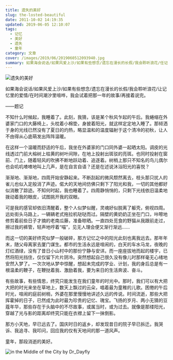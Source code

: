 ```yaml
---
title: 遗失的美好
slug: the-losted-beautiful
date: 2011-10-02 14:19:35
updated: 2019-06-05 12:10:07
tags:
  - 记忆
  - 美好
  - 遗失
  - 童年
category: 文章
cover: /images/2019/06/2019060512093940.jpg
summary: 如果海会说话/如果风爱上沙/如果有些想念/遗忘在漫长的长假/我会聆听浪花/任记忆里的爱情/在时间潮汐里喧哗，我会试着把那一年的故事/再接下去说完。
---
```


![遗失的美好](/images/2019/06/2019060512012051.jpg)

<NeteasePlayer id={1866489121} />

如果海会说话/如果风爱上沙/如果有些想念/遗忘在漫长的长假/我会聆听浪花/让记忆里的爱情/在时间潮汐里喧哗，我会试着把那一年的故事/再接着说完。

——题记

不知什么时候起，我睡着了。此刻，我猜，该是某个秋风乍起的午后。我蜷缩在外婆家门口的大藤椅上，头枕着小棉垫，身披着阳光，就这样定定地入睡了。那倾洒于身的光线已然没有了夏日的灼热，略显温和的温度辐射于这个清冷的初秋，让人不由得从心底萌发出阵阵温暖。

在这样一个温暖而舒适的午后，我坐在外婆家的门口同外婆一起晒太阳。调皮的光线透过门前大榕树上枯黄的树叶间隙，在地上投射出斑驳的亮斑。也同时投射在窗前、门上，随着轻风的吹拂不断地跃动着、追逐着。树梢上那只不知名的鸟儿偶尔也会叽叽喳喳地叫上几声，是在自言自语？还是在述说沐浴阳光的喜悦？

渐渐地、渐渐地，四周开始安静起来。不断刮起的微风颓然离去，枝头那只扰人的雀儿也似入定般消了声迹。偌大的天地间仿佛只剩下了阳光和我，一切的其他都好似消散了踪迹。不知何时起，我也睡着了。四周静悄悄的，只剩下光线依旧温柔地拨动着我的眼皮，试图挑开我的双眼。

可是我的感官却依旧清醒着，整个人似梦似醒，灵魂好似脱离了躯壳，俯视四周。远处街头马路上，一辆辆老式拖拉机哒哒而过。隔壁的黄奶奶正坐在门口，咔嚓地修剪着前些日子才摘的老南瓜藤，准备晾晒。一直四处觅食的野猫从我跟前走过，擦过我的裤管，轻声地哼着“喵”，见无人理会便又渐行渐远……

而这一切的美好终究似梦一般破碎，那方记忆之中的阳光此刻也离我远去。那年年末，随父母离家去厦门谋生。都市的生活永远是喧闹的，白天的车水马龙，夜晚的灯红酒绿，没有了昔日小山村中的那份宁静与安详。而一座座拔地而起的楼宇，已然将阳光挡住，仅仅留下片片阴冷。突然想起自己很久没有像儿时那样毫无心绪地安然入梦了。一次次地从梦中惊醒，想起未完成的学业、计划，我的身后总是有一根温柔的鞭子，在鞭挞着我、激励着我，要为来日的生活奔波、奋斗。

有些故事，有些情思，终究只能发生在我们童年的时光中。那时，我们可以有大把大把的时光来坐在草地上，数天上飘过的云朵，唱着最为童稚的儿歌。困倦的午后时光，喧闹的庭前树梢，外婆在那里慢慢地讲述久远的传说。时间流逝，那些大把挥霍掉的日子，已然成为此时最为珍贵的记忆、瑰宝。飞扬的岁月、两小无猜的豆蔻年华，那些存在于头脑中的不尽故事，或属当时，或为过去。就像是那缕阳光，穿越了光与影的距离却终究只能在衣襟上留下一抹倒影。

那方小天地，早已远去了。国庆时日的返乡，却发现昔日的院子早已拆迁。我哭诉、我追寻、我叩问，回应我的仅有天地间的那一道风声。

童年，那段消逝的美好。

![in the Middle of the City by Dr_Dayfly](/images/2019/06/2019060512074454.jpg)
